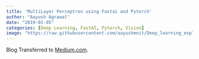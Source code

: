 ```yaml
---
title: 'MultiLayer Perceptron using Fastai and Pytorch'
author: "Aayush Agrawal"
date: "2019-01-05"
categories: [Deep Learning, FastAI, Pytorch, Vision]
image: "https://raw.githubusercontent.com/aayushmnit/Deep_learning_explorations/master/1_MLP_from_scratch/single_layer_mlp.png"
---
```

Blog Transferred to [Medium.com](https://medium.com/@aayushmnit/multi-layer-perceptron-usingfastai-and-pytorch-9e401dd288b8).